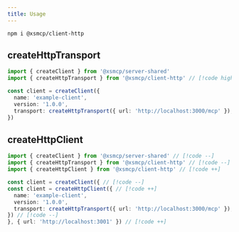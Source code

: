 ```yaml
---
title: Usage
---
```


```package-install
npm i @xsmcp/client-http
```

## createHttpTransport

```ts
import { createClient } from '@xsmcp/server-shared'
import { createHttpTransport } from '@xsmcp/client-http' // [!code highlight]

const client = createClient({
  name: 'example-client',
  version: '1.0.0',
  transport: createHttpTransport({ url: 'http://localhost:3000/mcp' }), // [!code highlight]
})
```

## createHttpClient

```ts
import { createClient } from '@xsmcp/server-shared' // [!code --]
import { createHttpTransport } from '@xsmcp/client-http' // [!code --]
import { createHttpClient } from '@xsmcp/client-http' // [!code ++]

const client = createClient({ // [!code --]
const client = createHttpClient({ // [!code ++]
  name: 'example-client',
  version: '1.0.0',
  transport: createHttpTransport({ url: 'http://localhost:3000/mcp' }), // [!code --]
}) // [!code --]
}, { url: 'http://localhost:3001' }) // [!code ++]
```
